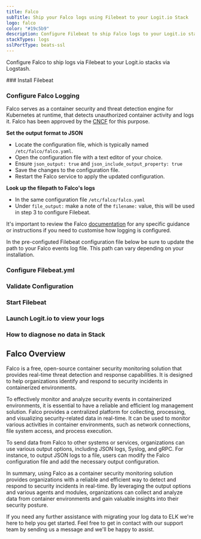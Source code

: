 ```yaml
---
title: Falco
subTitle: Ship your Falco logs using Filebeat to your Logit.io Stack
logo: falco
color: "#19c5b9"
description: Configure Filebeat to ship Falco logs to your Logit.io stacks. Configure Filebeat to send Falco logs to Logstash or Elastic. Get started using our Falco example configuration.
stackTypes: logs
sslPortType: beats-ssl
---
```


Configure Falco to ship logs via Filebeat to your Logit.io stacks via Logstash.

<Steps>
  ### Install Filebeat

  <InstallFilebeat />

  ### Configure Falco Logging

  Falco serves as a container security and threat detection engine for Kubernetes at runtime, 
  that detects unauthorized container activity and logs it. Falco has been approved 
  by the [CNCF](https://www.cncf.io) for this purpose.

  __Set the output format to JSON__

  - Locate the configuration file, which is typically named `/etc/falco/falco.yaml`.
  - Open the configuration file with a text editor of your choice.
  - Ensure `json_output: true` and `json_include_output_property: true`
  - Save the changes to the configuration file.
  - Restart the Falco service to apply the updated configuration.

  __Look up the filepath to Falco's logs__

  - In the same configuration file `/etc/falco/falco.yaml`
  - Under `file_output:` make a note of the `filename:` value, this will be used in step 3 to configure Filebeat.

  It's important to review the Falco [documentation](https://falco.org/docs/) for any 
  specific guidance or instructions if you need to customise how logging is configured.

  <Callout type="info">
    In the pre-configuted Filebeat configuration file below be sure to update the path 
    to your Falco events log file. This path can vary depending on your installation.
  </Callout>

  ### Configure Filebeat.yml

  <FilebeatFilestream type="Falco" path="/enter-the-filepath-to-your-Falco-events-log" />

  ### Validate Configuration

  <ValidateBeat beatname="filebeat" />

  ### Start Filebeat

  <StartFilebeat />

  ### Launch Logit.io to view your logs

  <LaunchStack utmMedium="logs" utmCampaign="Falco" source="Falco" />

  ### How to diagnose no data in Stack

  <DiagnoseNoData />

</Steps>

## Falco Overview

Falco is a free, open-source container security monitoring solution that provides 
real-time threat detection and response capabilities. It is designed to help 
organizations identify and respond to security incidents in containerized environments.

To effectively monitor and analyze security events in containerized environments, 
it is essential to have a reliable and efficient log management solution. Falco provides 
a centralized platform for collecting, processing, and visualizing security-related 
data in real-time. It can be used to monitor various activities in container environments, 
such as network connections, file system access, and process execution.

To send data from Falco to other systems or services, organizations can use various 
output options, including JSON logs, Syslog, and gRPC. For instance, to output JSON 
logs to a file, users can modify the Falco configuration file and add the necessary output configuration.

In summary, using Falco as a container security monitoring solution provides organizations 
with a reliable and efficient way to detect and respond to security incidents in real-time. 
By leveraging the output options and various agents and modules, organizations can collect 
and analyze data from container environments and gain valuable insights into their security posture.

If you need any further assistance with migrating your log data to ELK we're here to help 
you get started. Feel free to get in contact with our support team by sending us a 
message <IntercomButton text="via live chat" /> and we'll be happy to assist.